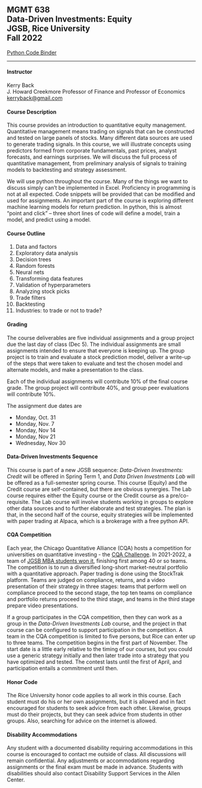 ## MGMT 638<br>Data-Driven Investments: Equity<br>JGSB, Rice University<br>Fall 2022

[Python Code Binder](https://mybinder.org/v2/gh/kerryback/2022-638-binder.git/HEAD)

<hr>

#### Instructor

Kerry Back<br>
J. Howard Creekmore Professor of Finance and Professor of Economics<br>
<a href="mailto:kerryback@gmail.com">kerryback@gmail.com</a>

   
#### Course Description   

This course provides an introduction to quantitative equity management.  Quantitative management means trading on signals that can be constructed and tested on large panels of stocks.  Many different data sources are used to generate trading signals.  In this course, we will illustrate concepts using predictors formed from corporate fundamentals, past prices, analyst forecasts, and earnings surprises.  We will discuss the full process of quantitative management, from preliminary analysis of signals to training models to backtesting and strategy assessment.  

We will use python throughout the course.  Many of the things we want to discuss simply can't be implemented in Excel.  Proficiency in programming is not at all expected.  Code snippets will be provided that can be modified and used for assignments.  An important part of the course is exploring different machine learning models for return prediction.  In python, this is almost "point and click" -- three short lines of code will define a model, train a model, and predict using a model.


#### Course Outline

1. Data and factors
2. Exploratory data analysis
3. Decision trees
4. Random forests
5. Neural nets
6. Transforming data features
7. Validation of hyperparameters
8. Analyzing stock picks
9. Trade filters
10. Backtesting
11. Industries: to trade or not to trade?


#### Grading

The course deliverables are five  individual assignments and a group project due the last day of class (Dec 5).  The individual assignments are small assignments intended to ensure that everyone is keeping up.  The group project is to train and evaluate a stock prediction model, deliver a write-up of the steps that were taken to evaluate and test the chosen model and alternate models, and make a presentation to the class.

Each of the individual assignments will contribute 10% of the final course grade.  The group project will contribute 40%, and group peer evaluations will contribute 10%.

The assignment due dates are

- Monday, Oct. 31
- Monday, Nov. 7
- Monday, Nov 14
- Monday, Nov 21
- Wednesday, Nov 30


#### Data-Driven Investments Sequence

This course is part of a new JGSB sequence: *Data-Driven Investments: Credit* will be offered in Spring Term 1, and *Data Driven Investments Lab* will be offered as a full-semester spring course.  This course (Equity) and the Credit course are self-contained, but there are obvious synergies.  The Lab course requires
either the Equity course or the Credit course as a pre/co-requisite.  The Lab course will involve students working in groups to explore other data sources and to further elaborate and test strategies.  The plan is that, in the second half of the course, equity strategies will be implemented with paper trading at Alpaca, which is a brokerage with a free python API.

#### CQA Competition

Each year, the Chicago Quantitative Alliance (CQA) hosts a competition for universities on quantitative investing - the [CQA Challenge](https://www.cqa.org/investment_challenge).  In 2021-2022, a team of [JGSB MBA students won it](https://www.cqa.org/past_challenges), finishing first among 40 or so teams.  The competition is to run a diversified long-short market-neutral portfolio with a quantitative approach.  Paper trading is done using the StockTrak platform.  Teams are judged on compliance, returns, and a video presentation of their strategy in three stages: teams that perform well on compliance proceed to the second stage, the top ten teams on compliance and portfolio returns proceed to the third stage, and teams in the third stage prepare video presentations.  

If a group participates in the CQA competition, then they can work as a group in the *Data-Driven Investments Lab* course, and the project in that course can be configured to support participation in the competition.  A team in the CQA competition is limited to five persons, but Rice can enter up to three teams.  The competition begins in the first part of November.  The start date is a little early relative to the timing of our courses, but you could use a generic strategy initially and then later trade into a strategy that you have optimized and tested.  The contest lasts until the first of April, and participation entails a commitment until then.  


#### Honor Code

The Rice University honor code applies to all work in this course.  Each student must do his or her own assignments, but it is allowed and in fact encouraged for students to seek advice from each other.  Likewise, groups must do their projects, but they can seek advice from students in other groups.  Also, searching for advice on the internet is allowed.


#### Disability Accommodations

Any student with a documented disability requiring accommodations in this course is encouraged to
contact me outside of class. All discussions will remain confidential. Any adjustments or accommodations
regarding assignments or the final exam must be made in advance. Students with disabilities
should also contact Disability Support Services in the Allen Center.



